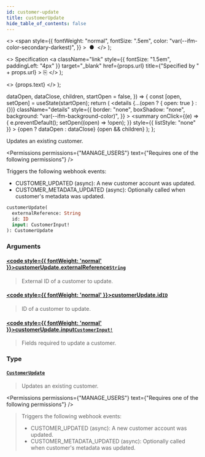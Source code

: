 ```yaml
---
id: customer-update
title: customerUpdate
hide_table_of_contents: false
---
```


  <>
    <span
      style={{
        fontWeight: "normal",
        fontSize: ".5em",
        color: "var(--ifm-color-secondary-darkest)",
      }}
    >
      &nbsp;●&nbsp;
    </span>
  </>
);

  <>
    Specification
    <a
      className="link"
      style={{ fontSize: "1.5em", paddingLeft: "4px" }}
      target="\_blank"
      href={props.url}
      title={"Specified by " + props.url}
    >
      ⎘
    </a>
  </>
);

  <>
    <span className={props.class}>{props.text}</span>
  </>
);


  dataOpen,
  dataClose,
  children,
  startOpen = false,
}) => {
  const [open, setOpen] = useState(startOpen);
  return (
    <details
      {...(open ? { open: true } : {})}
      className="details"
      style={{
        border: "none",
        boxShadow: "none",
        background: "var(--ifm-background-color)",
      }}
    >
      <summary
        onClick={(e) => {
          e.preventDefault();
          setOpen((open) => !open);
        }}
        style={{ listStyle: "none" }}
      >
        {open ? dataOpen : dataClose}
      </summary>
      {open && children}
    </details>
  );
};

Updates an existing customer.

<Permissions
  permissions={"MANAGE_USERS"}
  text={"Requires one of the following permissions"}
/>

Triggers the following webhook events:

- CUSTOMER_UPDATED (async): A new customer account was updated.
- CUSTOMER_METADATA_UPDATED (async): Optionally called when customer's metadata was updated.

```graphql
customerUpdate(
  externalReference: String
  id: ID
  input: CustomerInput!
): CustomerUpdate
```

### Arguments

#### [<code style={{ fontWeight: 'normal' }}>customerUpdate.<b>externalReference</b></code>](#)<Bullet />[`String`](../../../api-reference/miscellaneous/scalars/string) <Badge class="badge badge--secondary" text="scalar"/>

> External ID of a customer to update.
>
> <Badge text="Added in Saleor 3.10" class="secondary margin-bottom--sm" />

#### [<code style={{ fontWeight: 'normal' }}>customerUpdate.<b>id</b></code>](#)<Bullet />[`ID`](../../../api-reference/miscellaneous/scalars/id) <Badge class="badge badge--secondary" text="scalar"/>

> ID of a customer to update.

#### [<code style={{ fontWeight: 'normal' }}>customerUpdate.<b>input</b></code>](#)<Bullet />[`CustomerInput!`](../../../api-reference/users/inputs/customer-input) <Badge class="badge badge--secondary" text="non-null"/> <Badge class="badge badge--secondary" text="input"/>

> Fields required to update a customer.

### Type

#### [`CustomerUpdate`](../../../api-reference/users/objects/customer-update) <Badge class="badge badge--secondary" text="object"/>

> Updates an existing customer.

<Permissions
  permissions={"MANAGE_USERS"}
  text={"Requires one of the following permissions"}
/>

> Triggers the following webhook events:
>
> - CUSTOMER_UPDATED (async): A new customer account was updated.
> - CUSTOMER_METADATA_UPDATED (async): Optionally called when customer's metadata was updated.

